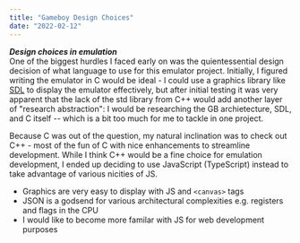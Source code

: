 ```yaml
---
title: "Gameboy Design Choices"
date: "2022-02-12"
---
```

***Design choices in emulation***  
One of the biggest hurdles I faced early on was the quientessential design decision of what language to use for this emulator project. Initially, I figured writing the emulator in C would be ideal - I could use a graphics library like [SDL](https://www.libsdl.org/) to display the emulator effectively,  but after initial testing it was very apparent that the lack of the std library from C++ would add another layer of "research abstraction": I would be researching the GB archietecture, SDL, and C itself -- which is a bit too much for me to tackle in one project.

Because C was out of the question, my natural inclination was to check out C++ - most of the fun of C with nice enhancements to streamline development. While I think C++ would be a fine choice for emulation development, I ended up deciding to use JavaScript (TypeScript) instead to take advantage of various nicities of JS. 

 - Graphics are very easy to display with JS and `<canvas>` tags 
 - JSON is a godsend for various architectural complexities e.g. registers and flags in the CPU  
 - I would like to become more familar with JS for web development purposes  